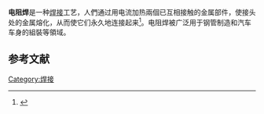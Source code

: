 '''电阻焊'''是一种[[焊接|焊接]]工艺，人們通过用电流加热兩個已互相接触的金属部件，使接头处的金属熔化，从而使它们永久地连接起来<ref>{{Cite web |url=https://www.aws.org/rwma/page/resistance-welding |title=存档副本 |access-date=2021-04-12 |archive-date=2021-04-12 |archive-url=https://web.archive.org/web/20210412141506/https://www.aws.org/rwma/page/resistance-welding |dead-url=no }}</ref>。电阻焊被广泛用于钢管制造和汽车车身的組裝等領域。

==参考文献==
{{reflist}}

[[Category:焊接|Category:焊接]]